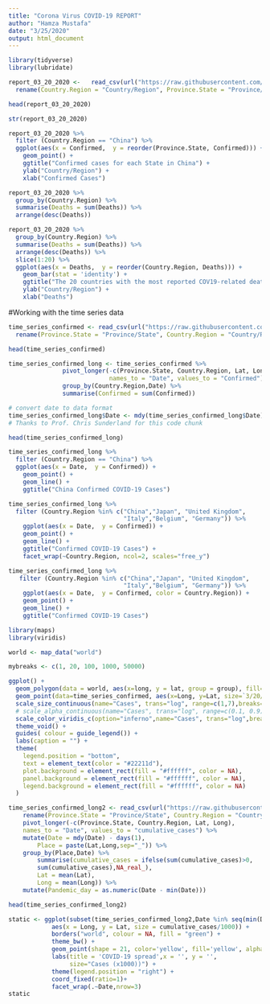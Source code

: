 ```yaml
---
title: "Corona Virus COVID-19 REPORT"
author: "Hamza Mustafa"
date: "3/25/2020"
output: html_document
---
```


```r
library(tidyverse)
library(lubridate)

```


```r
report_03_20_2020 <-   read_csv(url("https://raw.githubusercontent.com/CSSEGISandData/COVID-19/master/csse_covid_19_data/csse_covid_19_daily_reports/03-20-2020.csv")) %>%
  rename(Country.Region = "Country/Region", Province.State = "Province/State")

```


```r
head(report_03_20_2020)

```


```r
str(report_03_20_2020)

```


```r
report_03_20_2020 %>% 
  filter (Country.Region == "China") %>% 
  ggplot(aes(x = Confirmed,  y = reorder(Province.State, Confirmed))) + 
    geom_point() +
    ggtitle("Confirmed cases for each State in China") +
    ylab("Country/Region") +
    xlab("Confirmed Cases")

```


```r
report_03_20_2020 %>% 
  group_by(Country.Region) %>% 
  summarise(Deaths = sum(Deaths)) %>% 
  arrange(desc(Deaths))

```

```r
report_03_20_2020 %>% 
  group_by(Country.Region) %>% 
  summarise(Deaths = sum(Deaths)) %>% 
  arrange(desc(Deaths)) %>% 
  slice(1:20) %>% 
  ggplot(aes(x = Deaths,  y = reorder(Country.Region, Deaths))) + 
    geom_bar(stat = 'identity') +
    ggtitle("The 20 countries with the most reported COV19-related deaths") +
    ylab("Country/Region") +
    xlab("Deaths")

```

#Working with the time series data
```r
time_series_confirmed <- read_csv(url("https://raw.githubusercontent.com/CSSEGISandData/COVID-19/master/csse_covid_19_data/csse_covid_19_time_series/time_series_covid19_confirmed_global.csv")) %>%
  rename(Province.State = "Province/State", Country.Region = "Country/Region")

```


```r
head(time_series_confirmed)

```


```r
time_series_confirmed_long <- time_series_confirmed %>% 
               pivot_longer(-c(Province.State, Country.Region, Lat, Long),
                            names_to = "Date", values_to = "Confirmed") %>% 
               group_by(Country.Region,Date) %>% 
               summarise(Confirmed = sum(Confirmed))


```

```r
# convert date to data format
time_series_confirmed_long$Date <- mdy(time_series_confirmed_long$Date)
# Thanks to Prof. Chris Sunderland for this code chunk
```

```r
head(time_series_confirmed_long)

```

```r
time_series_confirmed_long %>% 
  filter (Country.Region == "China") %>%
  ggplot(aes(x = Date,  y = Confirmed)) + 
    geom_point() +
    geom_line() +
    ggtitle("China Confirmed COVID-19 Cases")

```


```r
time_series_confirmed_long %>% 
  filter (Country.Region %in% c("China","Japan", "United Kingdom",
                                "Italy","Belgium", "Germany")) %>% 
    ggplot(aes(x = Date,  y = Confirmed)) + 
    geom_point() +
    geom_line() +
    ggtitle("Confirmed COVID-19 Cases") +
    facet_wrap(~Country.Region, ncol=2, scales="free_y")

```


```r
time_series_confirmed_long %>% 
   filter (Country.Region %in% c("China","Japan", "United Kingdom",
                                "Italy","Belgium", "Germany")) %>% 
    ggplot(aes(x = Date,  y = Confirmed, color = Country.Region)) + 
    geom_point() +
    geom_line() +
    ggtitle("Confirmed COVID-19 Cases")

```


```r
library(maps)
library(viridis)

```

```r
world <- map_data("world")

```

```r
mybreaks <- c(1, 20, 100, 1000, 50000)

```

```r
ggplot() +
  geom_polygon(data = world, aes(x=long, y = lat, group = group), fill="grey", alpha=0.3) +
  geom_point(data=time_series_confirmed, aes(x=Long, y=Lat, size=`3/20/20`, color=`3/20/20`),stroke=F, alpha=0.7) +
  scale_size_continuous(name="Cases", trans="log", range=c(1,7),breaks=mybreaks, labels = c("1-19", "20-99", "100-999", "1,000-49,999", "50,000+")) +
  # scale_alpha_continuous(name="Cases", trans="log", range=c(0.1, 0.9),breaks=mybreaks) +
  scale_color_viridis_c(option="inferno",name="Cases", trans="log",breaks=mybreaks, labels = c("1-19", "20-99", "100-999", "1,000-49,999", "50,000+")) +
  theme_void() + 
  guides( colour = guide_legend()) +
  labs(caption = "") +
  theme(
    legend.position = "bottom",
    text = element_text(color = "#22211d"),
    plot.background = element_rect(fill = "#ffffff", color = NA), 
    panel.background = element_rect(fill = "#ffffff", color = NA), 
    legend.background = element_rect(fill = "#ffffff", color = NA)
  )

```

```r
time_series_confirmed_long2 <- read_csv(url("https://raw.githubusercontent.com/CSSEGISandData/COVID-19/master/csse_covid_19_data/csse_covid_19_time_series/time_series_covid19_confirmed_global.csv")) %>%
    rename(Province.State = "Province/State", Country.Region = "Country/Region") %>%
    pivot_longer(-c(Province.State, Country.Region, Lat, Long),
    names_to = "Date", values_to = "cumulative_cases") %>%
    mutate(Date = mdy(Date) - days(1),
        Place = paste(Lat,Long,sep="_")) %>%
    group_by(Place,Date) %>%
        summarise(cumulative_cases = ifelse(sum(cumulative_cases)>0,
        sum(cumulative_cases),NA_real_),
        Lat = mean(Lat),
        Long = mean(Long)) %>%
    mutate(Pandemic_day = as.numeric(Date - min(Date)))


```

```r
head(time_series_confirmed_long2)

```


```r
static <- ggplot(subset(time_series_confirmed_long2,Date %in% seq(min(Date),max(Date),7)),
            aes(x = Long, y = Lat, size = cumulative_cases/1000)) +
            borders("world", colour = NA, fill = "green") +
            theme_bw() +
            geom_point(shape = 21, color='yellow', fill='yellow', alpha = 0.5) +
            labs(title = 'COVID-19 spread',x = '', y = '',
                 size="Cases (x1000))") +
            theme(legend.position = "right") +
            coord_fixed(ratio=1)+
            facet_wrap(.~Date,nrow=3)
static

```


```r


```

